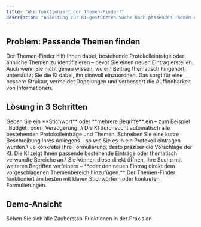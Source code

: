 ```yaml
---
title: "Wie funktioniert der Themen-Finder?"
description: "Anleitung zur KI-gestützten Suche nach passenden Themen oder Protokolleinträgen"
---
```


## Problem: Passende Themen finden

Der Themen-Finder hilft Ihnen dabei, bestehende Protokolleinträge oder ähnliche Themen zu identifizieren – bevor Sie einen neuen Eintrag erstellen. Auch wenn Sie nicht genau wissen, wo ein Beitrag thematisch hingehört, unterstützt Sie die KI dabei, ihn sinnvoll einzuordnen. Das sorgt für eine bessere Struktur, vermeidet Dopplungen und verbessert die Auffindbarkeit von Informationen.

## Lösung in 3 Schritten

<Steps>
  <Step title="Suchbegriff eingeben">
    Geben Sie ein **Stichwort** oder **mehrere Begriffe** ein – zum Beispiel _Budget_ oder _Verzögerung_.\
    Die KI durchsucht automatisch alle bestehenden Protokolleinträge und Themen.
  </Step>
  <Step title="Beschreibung formulieren">
    Schreiben Sie eine kurze Beschreibung Ihres Anliegens – so wie Sie es in ein Protokoll eintragen würden.\
    Je konkreter Ihre Formulierung, desto präziser die Vorschläge der KI.
  </Step>
  <Step title="Vorschläge auswählen">
    Die KI zeigt Ihnen passende bestehende Einträge oder thematisch verwandte Bereiche an.\
    Sie können diese direkt öffnen, Ihre Suche mit weiteren Begriffen verfeinern – **oder den neuen Eintrag direkt dem vorgeschlagenen Themenbereich hinzufügen.**
  </Step>
</Steps>

<Card title="→ Tipp" href="#">
  Der Themen-Finder funktioniert am besten mit klaren Stichwörtern oder konkreten Formulierungen.
</Card>

## Demo-Ansicht

<Card title="📹 Zur interaktiven Demo" href="https://app.arcade.software/share/EaatbusN0uCsWoKgT8sK" icon="play">
  Sehen Sie sich alle Zauberstab-Funktionen in der Praxis an
</Card>